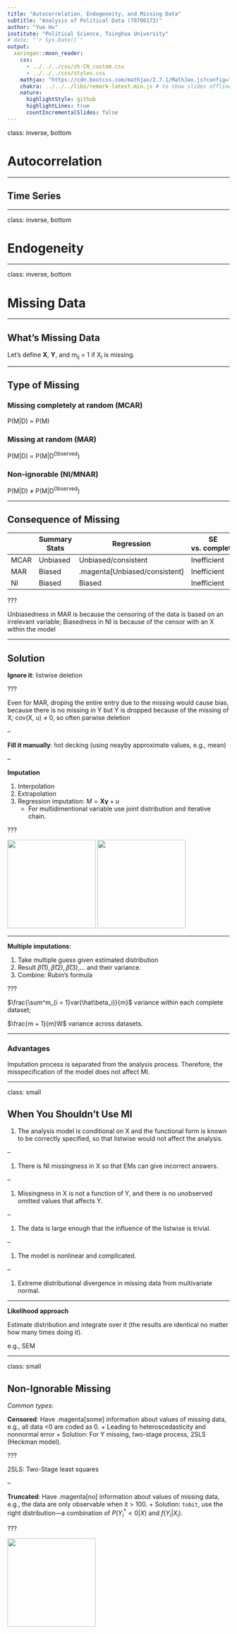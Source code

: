 ```yaml
---
title: "Autocorrelation, Endogeneity, and Missing Data"
subtitle: "Analysis of Political Data (70700173)"
author: "Yue Hu"
institute: "Political Science, Tsinghua University"
# date: "`r Sys.Date()`"
output:
  xaringan::moon_reader:
    css: 
      - ../../../css/zh-CN_custom.css
      - ../../../css/styles.css
    mathjax: "https://cdn.bootcss.com/mathjax/2.7.1/MathJax.js?config=TeX-MML-AM_HTMLorMML"
    chakra: ../../../libs/remark-latest.min.js # to show slides offline
    nature:
      highlightStyle: github
      highlightLines: true
      countIncrementalSlides: false
---
```


class: inverse, bottom

# Autocorrelation

---

## Time Series

---

class: inverse, bottom

# Endogeneity

---

class: inverse, bottom

# Missing Data

---

## What's Missing Data

Let's define  **X**, **Y**, and m<sub>ij</sub> = 1 if X<sub>i</sub> is missing.

\begin{align}
\boldsymbol{D} =& 
\left(\begin{array}{cc}
X_1 & Y_1\\
X_2 & Y_2\\
X_3 & Y_3\\
X_4 & Y_4\end{array}\right);
\boldsymbol{D^{Observed}} =
\left(\begin{array}{cc}
X_1 & Y_1\\
X_2 & Y_2\\
X_3 & Y_3\\
X_4 & Y_4\end{array}\right);\\
\boldsymbol{M} =& 
\left(\begin{array}{cc}
0 & 0\\
1 & 0\\
0 & 0\\
1 & 0\end{array}\right);
\boldsymbol{D^M} =
\left(\begin{array}{cc}
 & \\
X_2 & \\
 & \\
X_4 & \end{array}\right)
\end{align}

---

## Type of Missing

### Missing completely at random (MCAR)

P(M|D) = P(M)

### Missing at random (MAR)

P(M|D) = P(M|D<sup>Observed</sup>)

### Non-ignorable (NI/MNAR)

P(M|D) &ne; P(M|D<sup>Observed</sup>)

---

## Consequence of Missing

|      | Summary Stats | Regression          | SE vs. complete |
|------|---------------|---------------------|-----------------|
| MCAR | Unbiased      | Unbiased/consistent | Inefficient     |
| MAR  | Biased        | .magenta[Unbiased/consistent] | Inefficient     |
| NI   | Biased        | Biased              | Inefficient     |

???

Unbiasedness in MAR is because the censoring of the data is based on an irrelevant variable;
Biasedness in NI is because of the censor with an X within the model

---

## Solution

**Ignore it**: listwise deletion

???

Even for MAR, droping the entire entry due to the missing would cause bias, because there is no missing in Y but Y is dropped because of the missing of X; cov(X, u) &ne; 0, so often parwise deletion

--

**Fill it manually**: hot decking (using neayby approximate values, e.g., mean)

--

**Imputation**

1. Interpolation
1. Extrapolation
1. Regression imputation: $M = \boldsymbol{X\gamma} + u$
    + For multidimentional variable use joint distribution and iterative chain.
    
???

<img src="images/interpolation.png" height = 200 />
<img src="images/extrapolation.png" height = 200 />

    
---

**Multiple imputations**: 

1. Take multiple guess given estimated distribution
2. Result $\hat\beta(1), \hat\beta(2), \hat\beta(3)$,... and their variance.
3. Combine: Rubin's formula

\begin{align}
\hat\beta =& \frac{\sum^m_{i = 1}\hat\beta_i}{m},\\
var(\hat\beta) =&  \frac{\sum^m_{i = 1}var(\hat\beta_i)}{m} + \frac{m + 1}{m}W,\\
\text{where}\ W =& \frac{1}{m}\sum^m var(\hat\beta_i - \hat\beta)^2 
\end{align}

???

$\frac{\sum^m_{i = 1}var(\hat\beta_i)}{m}$ variance within each complete dataset;

$\frac{m + 1}{m}W$ variance across datasets.

---

### Advantages

Imputation process is separated from the analysis process. Therefore, the misspecification of the model does not affect MI.

---

class: small

## When You Shouldn't Use MI

1. The analysis model is conditional on X and the functional form is known to be correctly specified, so that listwise would not affect the analysis.

--

1. There is NI missingness in X so that EMs can give incorrect answers.

--

1. Missingness in X is not a function of Y, and there is no unobserved omitted values
that affects Y.

--

1. The data is large enough that the influence of the listwise is trivial.

--

1. The model is nonlinear and complicated.

--

1. Extreme distributional divergence in missing data from multivariate normal.

---

**Likelihood approach**

Estimate distribution and integrate over it (the results are identical no matter how many times doing it).

e.g., SEM

---

class: small

## Non-Ignorable Missing

*Common types*:

**Censored**: Have .magenta[some] information about values of missing data, e.g., all data <0 are
coded as 0.
+ Leading to heteroscedasticity and nonnormal error
+ Solution: For Y missing, two-stage process, 2SLS (Heckman model).

???

2SLS: Two-Stage least squares

--

**Truncated**: Have .magenta[no] information about values of missing data, e.g., the data are only
observable when it > 100.
+ Solution: `tobit`, use the right distribution---a combination of $P(Y_i^* < 0|X)$ and $f(Y_i|X_i)$.

???

<img src="images/censorTruncated.png" height = 200 />